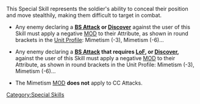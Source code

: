 {{section-special-skills}}


This Special Skill represents the soldier's ability to conceal their position and move stealthily, making them difficult to target in combat. 

{{skillbox |black| MIMETISM | AUTOMATIC SKILL }}
{{skill-label | NFB, Obligatory }}
{{Effects}}
{{c1}}
* Any enemy declaring a '''[[BS Attack]] or [[Discover]]''' against the user of this Skill must apply a negative [[MOD]] to their Attribute, as shown in round brackets in the [[Unit Profile]]: Mimetism (-3), Mimetism (-6)...
{{c1end}}{{n4list}}
* Any enemy declaring a '''[[BS Attack]] that requires [[LoF]], or [[Discover]],''' against the user of this Skill must apply a negative [[MOD]] to their Attribute, as shown in round brackets in the Unit Profile: Mimetism (-3), Mimetism (-6)...
{{n4end}}
* The Mimetism [[MOD]] '''does not''' apply to CC Attacks.




[[Category:Special Skills]]